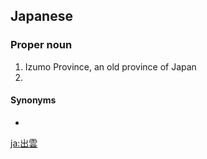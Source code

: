 ==Japanese==
{{wikipedia|lang=ja}}
{{ja-kanjitab|出|雲}}

===Proper noun===
{{ja-pos|いずも|proper|hhira=いづも}}

# Izumo Province, an old province of Japan
# {{surname|lang=ja|sort=いずも}}

====Synonyms====
* {{ja-r|雲州|うんしゅう}}

[[ja:出雲]]